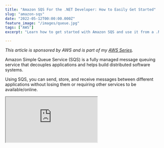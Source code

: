 ```yaml
---
title: "Amazon SQS For the .NET Developer: How to Easily Get Started"
slug: "amazon-sqs"
date: "2022-05-12T00:00:00.000Z"
feature_image: "/images/queue.jpg"
tags: ["AWS"]
excerpt: "Learn how to get started with Amazon SQS and use it from a .NET Application. We will learn how to send and receive messages, important properties,and concepts that you need to know when using SQS."

---
```


_This article is sponsored by AWS and is part of my [AWS Series](/blog/tag/aws/)._

Amazon Simple Queue Service (SQS) is a fully managed message queuing service that decouples applications and helps build distributed software systems.

Using SQS, you can send, store, and receive messages between different applications without losing them or requiring other services to be available/online.

<div>
<iframe src="https://www.youtube.com/embed/U7PvdYlvA-8" />
</div>

In this post, let’s learn how to get started with Amazon SQS and use it from a .NET Application. We will learn how to send and receive messages, properties, and concepts that you need to know when using SQS.

Create SQS
----------

The straightforward way to create an Amazon SQS is from the [AWS Console](https://console.aws.amazon.com/sqs/).

SQS supports two types of queues.

*   **Standard Queue** → Provides unlimited throughput, at-least-once delivery, and best-effort ordering
*   **FIFO Queue** → Provides high throughput, exactly-once processing, and first-in-first-out delivery (when strict ordering is required)

You can find the details comparison between the two [here](https://docs.aws.amazon.com/AWSSimpleQueueService/latest/SQSDeveloperGuide/welcome.html#sqs-queue-types) and the price comparison [here](https://aws.amazon.com/sqs/pricing/).

Create a new queue by specifying the queue name and selecting the queue type. Let’s leave all other settings as default and explore the important ones later in this post.

![Create Queue from Amazon Console](/images/amazon-sqs-create-queue.jpg)

SQS & .NET
----------

We will use the ASP NET Core default Web API template as our sample application. The application has a `GET` method to return `WeatherForecast` data by default.

The source code used in this blog post is available [here](https://rahulpnath.visualstudio.com/DefaultCollection/YouTube%20Samples/_git/aws-sqs).

The [AWSSDK.SQS](https://www.nuget.org/packages/AWSSDK.SQS/) NuGet package provides the `AmazonSQSClient` to interact with AWS SQS.

You can connect by passing the credentials explicitly or setting up the credentials for your environment.

<div>
<iframe src="https://www.youtube.com/embed/ukam37umkQc" />
</div>

Send Message
------------

We want to add new weather data to our application and assume that it requires some processing before storing the data in our database.

In these cases, it’s good to decouple the endpoint from the actual processing to avoid long HTTP wait times.

A Queue comes in handy for these scenarios. We can accept an incoming request and offload that as a message to the Queue for background processing.

```csharp
[HttpPost]
public async Task Post(WeatherForecast data)
{
```csharp
```csharp
        var client = new AmazonSQSClient();
        var request = new SendMessageRequest()
        {
            MessageBody = JsonSerializer.Serialize(data),
            QueueUrl = "https://sqs.ap-southeast-2.amazonaws.com/189107071895/youtube-demo"
        };
```
    
        var result = await client.SendMessageAsync(request);
    }
    

The `POST` method takes in `WeatherForecast` data and uses the `AmazonSQSClient` to drop it into the Queue.

We need to specify the `MessageBody` and the Queue URL that we are sending the message. I serialize the data as a JSON string to send the message in the example.

Run the application and use the Swagger UI to the `POST` endpoint.

### View Message In AWS Console

The AWS Console provides a UI to send and receive messages. It also supports viewing messages already in the Queue.

The message is still available to be processed for other consumers even if you view it.

![You can send and receive messages in  the AWS console](/images/amazon-sqs-receive-messages-console.jpg)

You can send and receive messages too from the AWS console.

### Delay Message

When sending messages, they appear in the Queue immediately and are available for processing. However, there might be business scenarios where we might have to delay the message processing.

E.g., let’s say we want to send an email or a notification after 5 minutes, or we want to trigger another process after a specific time, etc.

We can use the `DelaySeconds` property on the Message object in these cases. It is the length of time, in seconds (0-900 seconds), to delay the specific message.

```csharp
var request = new SendMessageRequest()
{
```html
```csharp
        QueueUrl = "https://sqs.ap-southeast-2.amazonaws.com/189107071895/youtube-demo",
        MessageBody = JsonSerializer.Serialize(data),
        DelaySeconds = 10
    };
```
    

Messages with a `DelaySecond` specified are available for processing in the Queue only after the delay period.

Alternatively, you can also set a Delay period at the Queue level. It is set as the `Delivery Delay` property and is the default when `DelaySecond` is not specified at the message level.

Receive Message
---------------

You want these messages to be processed in the background as you queue them up in SQS.

There are different ways to process the messages coming to an SQS Queue. Let’s see two different ways here.

### Receive Message in Background Tasks

Background Tasks in ASP NET Core allow to run tasks in the background. For scenarios where you want a simple queue processing service, you can use a Background Task.

<div>
<iframe src="https://www.youtube.com/embed/oWMQKjHrlJE" />
</div>

You are limited with scaling these services, so keep that in mind when picking a Background Job to process a queue message.

```csharp
public class WeatherForecastProcessor : BackgroundService
{
```csharp
        protected override async Task ExecuteAsync(CancellationToken stoppingToken)
        {
            Console.WriteLine("Starting Weather Forecast Processor");
            var client = new AmazonSQSClient();
    
```csharp
            while (!stoppingToken.IsCancellationRequested)
            {
                var request = new ReceiveMessageRequest()
                {
                    QueueUrl = "https://sqs.ap-southeast-2.amazonaws.com/189107071895/youtube-demo",
                };
                var response = await client.ReceiveMessageAsync(request);
                foreach(var message in response.Messages)
                {
```
                    Console.WriteLine("New message received");
                    Console.WriteLine(message.Body);
```code
                }
            }
        }
    }
```
    

The `WeatherForecastProcessor` is a simple Background Task that polls the Queue using the same `AmazonSQSClient` for messages. It uses the `ReceiveMessageAsync` method to retrieve messages from the queue.

You can perform your business processing on the message read. In this case, it simply logs the message to the console.

When reading messages from the Queue, a few properties are essential to understand.

### MaxNumberOfMessages

The `MaxNumberOfMessages` property specifies the maximum number of messages to be returned in a request made to the Queue. It takes a value between 1 and 10 with the default of 1.

```csharp
var request = new ReceiveMessageRequest()
{
```csharp
```code
        QueueUrl = "https://sqs.ap-southeast-2.amazonaws.com/189107071895/youtube-demo",
        MaxNumberOfMessages = 5,
    };
```
    

Amazon SQS does not return messages more than the count specified, hence the name `MaxNumberOfMessages`. It can return fewer messages if there are not enough messages in the Queue.

### WaitTimeSeconds

The above code polls the queue every second. We could add in an explicit delay to introduce await in the polling.

However, the Queue has a built-in wait mechanism, which can be specified using the `WaitTimeSeconds` property on the message request. It sets the duration (seconds) the request should wait before returning a response.

If it finds the required number of messages, it returns early. If there are no new messages during the wait time, it returns an empty response after the wait time expires.

```csharp
var request = new ReceiveMessageRequest()
{
```csharp
```code
        QueueUrl = "https://sqs.ap-southeast-2.amazonaws.com/189107071895/youtube-demo",
        WaitTimeSeconds = 10,
    };
```
    

`WaitTimeSeconds` can take a value between 0 and 20 seconds, and setting it enables the use of [Short/Long Polling in SQS](https://docs.aws.amazon.com/AWSSimpleQueueService/latest/SQSDeveloperGuide/sqs-short-and-long-polling.html). By default the value is 0, and this is referred to as **Short Polling.** When the value is greater than 0, it’s called Long Polling.

The ‘_Receive message wait time_’ property can be set at the Queue level to apply this to all receive requests to the Queue.

### VisibilityTimeout

When a message is read from the queue for processing, it is only temporarily hidden. The `VisibilityTimeout` property specifies the time for which it’s hidden. It takes a value (in seconds) between 0 and 12 hours.

```csharp
var request = new ReceiveMessageRequest()
{
```
```code
        QueueUrl = "https://sqs.ap-southeast-2.amazonaws.com/189107071895/youtube-demo",
        VisibilityTimeout = 20,
    };
```
    

By default, this is 30 seconds, which means when a message is read from the Queue by one consumer, it will be hidden for 30 seconds from other consumers. If the consumer fails to process the message and delete the message (which will see later), the message will be made available in the Queue again after 30 seconds.

### Receive Message in Lambda

In cases where you expect a high load of messages and have to process them quickly, Background Tasks might not be a perfect choice. While there are other options, AWS Lambda is an excellent choice.

[

AWS Lambda For The .NET Developer

Learn to build Serverless Applications on AWS

![](/images/apple-touch-icon.png)Udemy

![](/images/4689888_b522_4.jpg)

](https://www.udemy.com/course/aws-lambda-dotnet/?referralCode=981481B991C2890BD448)

_[AWS Lambda](https://aws.amazon.com/lambda/) is a serverless, event-driven compute service that lets you run code for virtually any type of application or backend service without provisioning or managing servers_

AWS Lambda has built-in [triggers to integrate with Amazon SQS](https://docs.aws.amazon.com/lambda/latest/dg/with-sqs.html), makes it easy to trigger to Lambda function every time a message is dropped in the Queue.

Check out my video on CloudFormation, where I show you how to set up an SQS Trigger for an AWS Lambda Function using Infrastructure as code and how it all works together.

<iframe src="https://www.youtube.com/embed/U96230YlSJA" />

Delete Message
--------------

When a message is read from Queue, it is only temporarily hidden and made available for processing again after the `VisibilityTimeout`. However, if we have one consumer (an instance of Background Task or Lambda Function) successfully process the message, we no longer want the message to be processed again.

To remove the message from the Queue, we need to delete the message from the queue explicitly. We can use the `DeleteMessageAsync` method and specify the `QueeuUrl` and the message`ReceiptHandle` to delete a message from the Queue.

The `ReceiptHandle` is a unique identifier associated with receiving a message. Each time you receive a message (even if the same queue message is received again), the ReceiptHandle will be different.


```csharp
await client.DeleteMessageAsync(
    "https://sqs.ap-southeast-2.amazonaws.com/189107071895/youtube-demo",
    message.ReceiptHandle);
```

Once deleted, the message is removed from the SQS Queue and is no longer available for processing.

Dead-letter Queue
-----------------

Dead-letter queues (DLQ) are used to store messages that fail to be processed successfully in the source queues.

Dead-letter queue, by default, is disabled and can be enabled explicitly by designating a Queue ARN.

![dead-letter queue configuration for Amazon SQS in the console.](/images/amazon-sqs-dead-letter-queue.jpg)

Each time a message is received for processing, it increments the `ReceiveCount` property on the message. The message is automatically moved to the Dead-letter queue when this count is greater than the ‘_Maximum receives_’ property. It acts as the maximum retry count for a message in Amazon SQS.

A message can arrive in the DLQ if it crosses the Message retention period set at the Queue level. It is maximum time a message will be in the Queue before it’s considered invalid and moved to DLQ.

I hope this gives you a good introduction to Amazon SQS and how to use them from a .NET Application.

Much of these concepts are the same across all Queues like the [Azure Storage Queue](https://youtu.be/5oTX6srQdOE), [Azure Service Bus Queues](https://youtu.be/sjgG3Q2GbeA), etc. Once you understand the basic concepts and how they work, you can easily apply them across different Cloud Providers or Queueing systems.

_Photo by Levi Jones on [Unsplash](https://unsplash.com/photos/n0CTq0rroso)_